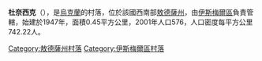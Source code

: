 {{coord|45|18|16|N|28|55|26|E|scale:30000|display=title}}

'''杜奈西克'''（{{lang-uk|Дунайське}}），是[[烏克蘭|烏克蘭]]的村落，位於該國西南部[[敖德薩州|敖德薩州]]，由[[伊斯梅爾區|伊斯梅爾區]]負責管轄，始建於1947年，面積0.45平方公里，2001年人口576，人口密度每平方公里742.22人。

{{DEFAULTSORT:Дунайське}}
[[Category:敖德薩州村落|Category:敖德薩州村落]]
[[Category:伊斯梅爾區村落|Category:伊斯梅爾區村落]]


{{Odessa-geo-stub}}